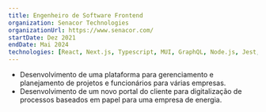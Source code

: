 ```yaml
---
title: Engenheiro de Software Frontend
organization: Senacor Technologies
organizationUrl: https://www.senacor.com/
startDate: Dez 2021 
endDate: Mai 2024
technologies: [React, Next.js, Typescript, MUI, GraphQL, Node.js, Jest, Playwright, Github, Jira]
---
```


- Desenvolvimento de uma plataforma para gerenciamento e planejamento de projetos e funcionários para várias empresas.
- Desenvolvimento de um novo portal do cliente para digitalização de processos baseados em papel para uma empresa de energia.
